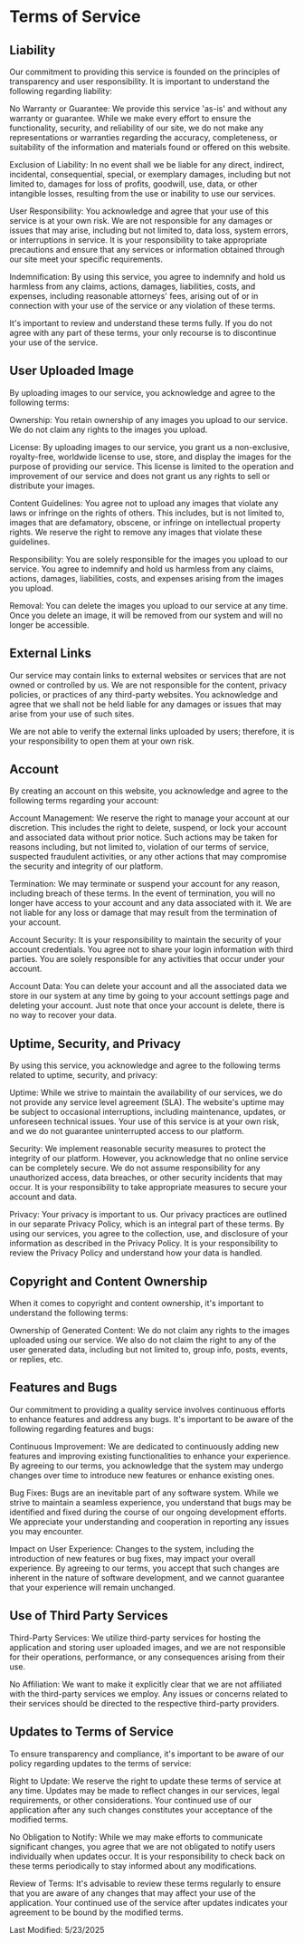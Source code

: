 # Terms of Service

## Liability

Our commitment to providing this service is founded on the principles of transparency and user responsibility. It is important to understand the following regarding liability:

No Warranty or Guarantee: We provide this service 'as-is' and without any warranty or guarantee. While we make every effort to ensure the functionality, security, and reliability of our site, we do not make any representations or warranties regarding the accuracy, completeness, or suitability of the information and materials found or offered on this website.

Exclusion of Liability: In no event shall we be liable for any direct, indirect, incidental, consequential, special, or exemplary damages, including but not limited to, damages for loss of profits, goodwill, use, data, or other intangible losses, resulting from the use or inability to use our services.

User Responsibility: You acknowledge and agree that your use of this service is at your own risk. We are not responsible for any damages or issues that may arise, including but not limited to, data loss, system errors, or interruptions in service. It is your responsibility to take appropriate precautions and ensure that any services or information obtained through our site meet your specific requirements.

Indemnification: By using this service, you agree to indemnify and hold us harmless from any claims, actions, damages, liabilities, costs, and expenses, including reasonable attorneys' fees, arising out of or in connection with your use of the service or any violation of these terms.

It's important to review and understand these terms fully. If you do not agree with any part of these terms, your only recourse is to discontinue your use of the service.

## User Uploaded Image

By uploading images to our service, you acknowledge and agree to the following terms:

Ownership: You retain ownership of any images you upload to our service. We do not claim any rights to the images you upload.

License: By uploading images to our service, you grant us a non-exclusive, royalty-free, worldwide license to use, store, and display the images for the purpose of providing our service. This license is limited to the operation and improvement of our service and does not grant us any rights to sell or distribute your images.

Content Guidelines: You agree not to upload any images that violate any laws or infringe on the rights of others. This includes, but is not limited to, images that are defamatory, obscene, or infringe on intellectual property rights. We reserve the right to remove any images that violate these guidelines.

Responsibility: You are solely responsible for the images you upload to our service. You agree to indemnify and hold us harmless from any claims, actions, damages, liabilities, costs, and expenses arising from the images you upload.

Removal: You can delete the images you upload to our service at any time. Once you delete an image, it will be removed from our system and will no longer be accessible.

## External Links

Our service may contain links to external websites or services that are not owned or controlled by us. We are not responsible for the content, privacy policies, or practices of any third-party websites. You acknowledge and agree that we shall not be held liable for any damages or issues that may arise from your use of such sites.

We are not able to verify the external links uploaded by users; therefore, it is your responsibility to open them at your own risk.

## Account

By creating an account on this website, you acknowledge and agree to the following terms regarding your account:

Account Management: We reserve the right to manage your account at our discretion. This includes the right to delete, suspend, or lock your account and associated data without prior notice. Such actions may be taken for reasons including, but not limited to, violation of our terms of service, suspected fraudulent activities, or any other actions that may compromise the security and integrity of our platform.

Termination: We may terminate or suspend your account for any reason, including breach of these terms. In the event of termination, you will no longer have access to your account and any data associated with it. We are not liable for any loss or damage that may result from the termination of your account.

Account Security: It is your responsibility to maintain the security of your account credentials. You agree not to share your login information with third parties. You are solely responsible for any activities that occur under your account.

Account Data: You can delete your account and all the associated data we store in our system at any time by going to your account settings page and deleting your account. Just note that once your account is delete, there is no way to recover your data.

## Uptime, Security, and Privacy

By using this service, you acknowledge and agree to the following terms related to uptime, security, and privacy:

Uptime: While we strive to maintain the availability of our services, we do not provide any service level agreement (SLA). The website's uptime may be subject to occasional interruptions, including maintenance, updates, or unforeseen technical issues. Your use of this service is at your own risk, and we do not guarantee uninterrupted access to our platform.

Security: We implement reasonable security measures to protect the integrity of our platform. However, you acknowledge that no online service can be completely secure. We do not assume responsibility for any unauthorized access, data breaches, or other security incidents that may occur. It is your responsibility to take appropriate measures to secure your account and data.

Privacy: Your privacy is important to us. Our privacy practices are outlined in our separate Privacy Policy, which is an integral part of these terms. By using our services, you agree to the collection, use, and disclosure of your information as described in the Privacy Policy. It is your responsibility to review the Privacy Policy and understand how your data is handled.

## Copyright and Content Ownership

When it comes to copyright and content ownership, it's important to understand the following terms:

Ownership of Generated Content: We do not claim any rights to the images uploaded using our service. We also do not claim the right to any of the user generated data, including but not limited to, group info, posts, events, or replies, etc.

## Features and Bugs

Our commitment to providing a quality service involves continuous efforts to enhance features and address any bugs. It's important to be aware of the following regarding features and bugs:

Continuous Improvement: We are dedicated to continuously adding new features and improving existing functionalities to enhance your experience. By agreeing to our terms, you acknowledge that the system may undergo changes over time to introduce new features or enhance existing ones.

Bug Fixes: Bugs are an inevitable part of any software system. While we strive to maintain a seamless experience, you understand that bugs may be identified and fixed during the course of our ongoing development efforts. We appreciate your understanding and cooperation in reporting any issues you may encounter.

Impact on User Experience: Changes to the system, including the introduction of new features or bug fixes, may impact your overall experience. By agreeing to our terms, you accept that such changes are inherent in the nature of software development, and we cannot guarantee that your experience will remain unchanged.

## Use of Third Party Services

Third-Party Services: We utilize third-party services for hosting the application and storing user uploaded images, and we are not responsible for their operations, performance, or any consequences arising from their use.

No Affiliation: We want to make it explicitly clear that we are not affiliated with the third-party services we employ. Any issues or concerns related to their services should be directed to the respective third-party providers.


## Updates to Terms of Service

To ensure transparency and compliance, it's important to be aware of our policy regarding updates to the terms of service:

Right to Update: We reserve the right to update these terms of service at any time. Updates may be made to reflect changes in our services, legal requirements, or other considerations. Your continued use of our application after any such changes constitutes your acceptance of the modified terms.

No Obligation to Notify: While we may make efforts to communicate significant changes, you agree that we are not obligated to notify users individually when updates occur. It is your responsibility to check back on these terms periodically to stay informed about any modifications.

Review of Terms: It's advisable to review these terms regularly to ensure that you are aware of any changes that may affect your use of the application. Your continued use of the service after updates indicates your agreement to be bound by the modified terms.

Last Modified: 5/23/2025
